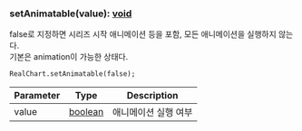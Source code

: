 ### setAnimatable(value): [void](https://developer.mozilla.org/en-US/docs/Web/JavaScript/Reference/Global_Objects/undefined)
false로 지정하면 시리즈 시작 애니메이션 등을 포함,
모든 애니메이션을 실행하지 않는다.\
기본은 animation이 가능한 상태다.

```
RealChart.setAnimatable(false);
```



| Parameter | Type | Description |
| ----------- | ----------- | ----------- |
| value | [boolean](https://developer.mozilla.org/en-US/docs/Web/JavaScript/Reference/Global_Objects/Boolean) | 애니메이션 실행 여부 |